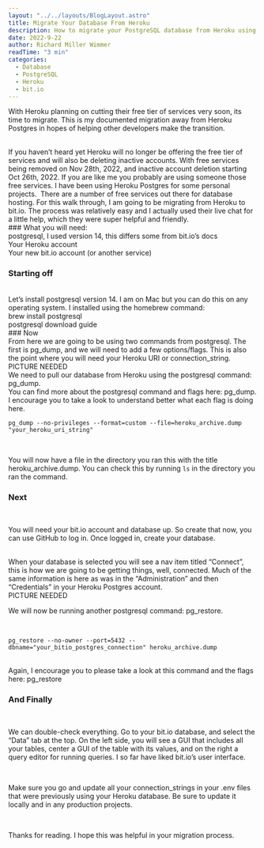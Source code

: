 ```yaml
---
layout: "../../layouts/BlogLayout.astro"
title: Migrate Your Database From Heroku
description: How to migrate your PostgreSQL database from Heroku using postgresql cli and bit.io.
date: 2022-9-22
author: Richard Miller Wimmer
readTime: "3 min"
categories:
  - Database
  - PostgreSQL
  - Heroku
  - bit.io
---
```


With Heroku planning on cutting their free tier of services very soon, its time to migrate. This is my documented migration away from Heroku Postgres in hopes of helping other developers make the transition.

<br />
If you haven’t heard yet Heroku will no longer be offering the free tier of services
and will also be deleting inactive accounts. With free services being removed on
Nov 28th, 2022, and inactive account deletion starting Oct 26th, 2022. If you are
like me you probably are using someone those free services. I have been using Heroku
Postgres for some personal projects.  There are a number of free services out there
for database hosting. For this walk through, I am going to be migrating from Heroku
to bit.io. The process was relatively easy and I actually used their live chat for
a little help, which they were super helpful and friendly.

<br />
### What you will need: 
<br />
postgresql, I used version 14, this differs some from bit.io’s docs
<br />
Your Heroku account
<br />
Your new bit.io account (or another service)

### Starting off

<br />
Let’s install postgresql version 14. I am on Mac but you can do this on any operating
system. I installed using the homebrew command:
<br />
brew install postgresql
<br />
postgresql download guide
<br />
### Now
<br />
From here we are going to be using two commands from postgresql. The first is pg_dump,
and we will need to add a few options/flags. This is also the point where you will
need your Heroku URI or connection_string.
<br />
PICTURE NEEDED
<br />
We need to pull our database from Heroku using the postgresql command: pg_dump.
<br />
You can find more about the postgresql command and flags here: pg_dump. I encourage
you to take a look to understand better what each flag is doing here.
<br />

`pg_dump --no-privileges --format=custom --file=heroku_archive.dump "your_heroku_uri_string"`

<br />

You will now have a file in the directory you ran this with the title heroku_archive.dump. You can check this by running `ls` in the directory you ran the command.

### Next

<br />

You will need your bit.io account and database up. So create that now, you can use GitHub to log in. Once logged in, create your database.

<br />
When your database is selected you will see a nav item titled “Connect”, this is
how we are going to be getting things, well, connected. Much of the same information
is here as was in the “Administration” and then “Credentials” in your Heroku Postgres
account.
<br />
PICTURE NEEDED
<br />

We will now be running another postgresql command: pg_restore.

<br />

`pg_restore --no-owner --port=5432 --dbname="your_bitio_postgres_connection" heroku_archive.dump`

<br />
Again, I encourage you to please take a look at this command and the flags here:
pg_restore 
<br />

### And Finally

<br />

We can double-check everything. Go to your bit.io database, and select the “Data” tab at the top. On the left side, you will see a GUI that includes all your tables, center a GUI of the table with its values, and on the right a query editor for running queries. I so far have liked bit.io’s user interface.

<br />

Make sure you go and update all your connection_strings in your .env files that were previously using your Heroku database. Be sure to update it locally and in any production projects.

<br />

Thanks for reading. I hope this was helpful in your migration process.
